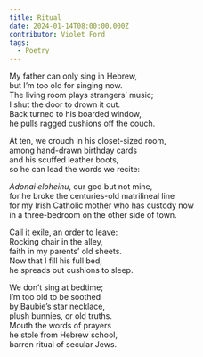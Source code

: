 ```yaml
---
title: Ritual
date: 2024-01-14T08:00:00.000Z
contributor: Violet Ford
tags:
  - Poetry
---
```


My father can only sing in Hebrew,<br />
but I’m too old for singing now.<br />
The living room plays strangers’ music;<br />
I shut the door to drown it out.<br />
Back turned to his boarded window,<br />
he pulls ragged cushions off the couch.

At ten, we crouch in his closet-sized room,<br />
among hand-drawn birthday cards<br />
and his scuffed leather boots,<br />
so he can lead the words we recite:

*Adonai eloheinu*, our god but not mine,<br />
for he broke the centuries-old matrilineal line<br />
for my Irish Catholic mother who has custody now<br />
in a three-bedroom on the other side of town.

Call it exile, an order to leave:<br />
Rocking chair in the alley,<br />
faith in my parents’ old sheets.<br />
Now that I fill his full bed,<br />
he spreads out cushions to sleep.

We don’t sing at bedtime;<br />
I’m too old to be soothed<br />
by Baubie’s star necklace,<br />
plush bunnies, or old truths.<br />
Mouth the words of prayers<br />
he stole from Hebrew school,<br />
barren ritual of secular Jews.
